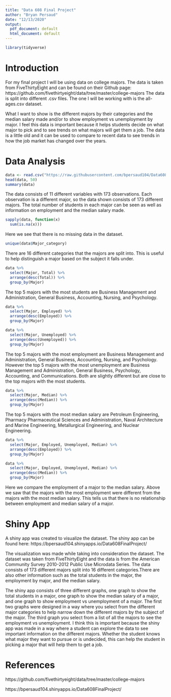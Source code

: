 ---
title: "Data 608 Final Project"
author: "Bryan Persaud"
date: "12/13/2020"
output:
  pdf_document: default
  html_document: default
---

```{r}
library(tidyverse)
```

# Introduction

For my final project I will be using data on college majors. The data is taken from FiveThirtyEight and can be found on their Github page: https://github.com/fivethirtyeight/data/tree/master/college-majors The data is split into different .csv files. The one I will be working with is the all-ages.csv dataset. 

What I want to show is the different majors by their categories and the median salary made and/or to show employment vs unemployment by major. I feel this data is important because it helps students decide on what major to pick and to see trends on what majors will get them a job. The data is a little old and it can be used to compare to recent data to see trends in how the job market has changed over the years.

# Data Analysis

```{r}
data <- read.csv("https://raw.githubusercontent.com/bpersaud104/Data608/master/all-ages.csv")
head(data, 50)
summary(data)
```

The data consists of 11 different variables with 173 observations. Each observation is a different major, so the data shown consists of 173 different majors. The total number of students in each major can be seen as well as information on employment and the median salary made. 

```{r}
sapply(data, function(x)
  sum(is.na(x)))
```
Here we see that there is no missing data in the dataset.

```{r}
unique(data$Major_category)
```
There are 16 different categories that the majors are split into. This is useful to help distinguish a major based on the subject it falls under.

```{r}
data %>%
  select(Major, Total) %>%
  arrange(desc(Total)) %>%
  group_by(Major)
```

The top 5 majors with the most students are Business Management and Administration, General Business, Accounting, Nursing, and Psychology.

```{r}
data %>%
  select(Major, Employed) %>%
  arrange(desc(Employed)) %>%
  group_by(Major)

data %>%
  select(Major, Unemployed) %>%
  arrange(desc(Unemployed)) %>%
  group_by(Major)
```

The top 5 majors with the most employment are Business Management and Administration, General Business, Accounting, Nursing, and Psychology. However the top 5 majors with the most unemployment are Business Management and Administration, General Business, Psychology, Accounting, and Communications. Both are slightly different but are close to the top majors with the most students.

```{r}
data %>%
  select(Major, Median) %>%
  arrange(desc(Median)) %>%
  group_by(Major)
```

The top 5 majors with the most median salary are Petroleum Engineering, Pharmacy Pharmaceutical Sciences and Administration, Naval Architecture and Marine Engineering, Metallurgical Engineering, and Nuclear Engineering. 

```{r}
data %>%
  select(Major, Employed, Unemployed, Median) %>%
  arrange(desc(Employed)) %>%
  group_by(Major)

data %>%
  select(Major, Employed, Unemployed, Median) %>%
  arrange(desc(Median)) %>%
  group_by(Major)
```
Here we compare the employment of a major to the median salary. Above we saw that the majors with the most employment were different from the majors with the most median salary. This tells us that there is no relationship between employment and median salary of a major.

# Shiny App

A shiny app was created to visualize the dataset. The shiny app can be found here: https://bpersaud104.shinyapps.io/Data608FinalProject/

The visualization was made while taking into consideration the dataset. The dataset was taken from FiveThirtyEight and the data is from the American Community Survey 2010-2012 Public Use Microdata Series. The data consists of 173 different majors split into 16 different categories.There are also other information such as the total students in the major, the employment by major, and the median salary.

The shiny app consists of three different graphs, one graph to show the total students in a major, one graph to show the median salary of a major, and one graph to show employment vs unemployment of a major. The first two graphs were designed in a way where you select from the different major categories to help narrow down the different majors by the subject of the major. The third graph you select from a list of all the majors to see the employment vs unemployment. I think this is important because the shiny app was made in a way where a student can explore the data to see important information on the different majors. Whether the student knows what major they want to pursue or is undecided, this can help the student in picking a major that will help them to get a job.

# References

https://github.com/fivethirtyeight/data/tree/master/college-majors

https://bpersaud104.shinyapps.io/Data608FinalProject/
